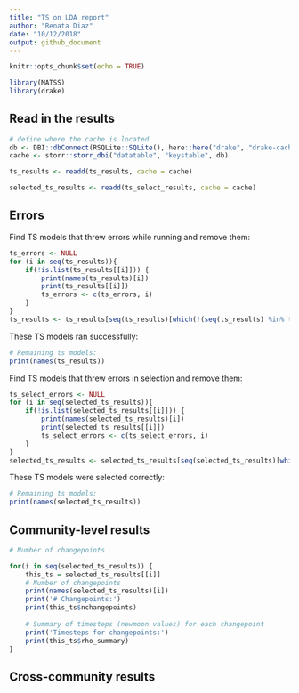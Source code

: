 ```yaml
---
title: "TS on LDA report"
author: "Renata Diaz"
date: "10/12/2018"
output: github_document
---
```


```r
knitr::opts_chunk$set(echo = TRUE)

library(MATSS)
library(drake)
```

## Read in the results

```r
# define where the cache is located
db <- DBI::dbConnect(RSQLite::SQLite(), here::here("drake", "drake-cache.sqlite"))
cache <- storr::storr_dbi("datatable", "keystable", db)

ts_results <- readd(ts_results, cache = cache)

selected_ts_results <- readd(ts_select_results, cache = cache)
```

## Errors
Find TS models that threw errors while running and remove them:
```r
ts_errors <- NULL
for (i in seq(ts_results)){
    if(!is.list(ts_results[[i]])) {
        print(names(ts_results)[i])
        print(ts_results[[i]])
        ts_errors <- c(ts_errors, i)
    }
}
ts_results <- ts_results[seq(ts_results)[which(!(seq(ts_results) %in% ts_errors))]]

```

These TS models ran successfully:

```r
# Remaining ts models:
print(names(ts_results))
```

Find TS models that threw errors in selection and remove them:
```r
ts_select_errors <- NULL
for (i in seq(selected_ts_results)){
    if(!is.list(selected_ts_results[[i]])) {
        print(names(selected_ts_results)[i])
        print(selected_ts_results[[i]])
        ts_select_errors <- c(ts_select_errors, i)
    }
}
selected_ts_results <- selected_ts_results[seq(selected_ts_results)[which(!(seq(selected_ts_results) %in% ts_select_errors))]]
```

These TS models were selected correctly:

```r
# Remaining ts models:
print(names(selected_ts_results))
```

## Community-level results

```r
# Number of changepoints

for(i in seq(selected_ts_results)) {
    this_ts = selected_ts_results[[i]]
    # Number of changepoints
    print(names(selected_ts_results)[i])
    print('# Changepoints:')
    print(this_ts$nchangepoints)
    
    # Summary of timesteps (newmoon values) for each changepoint
    print('Timesteps for changepoints:')
    print(this_ts$rho_summary)
}

```

## Cross-community results


